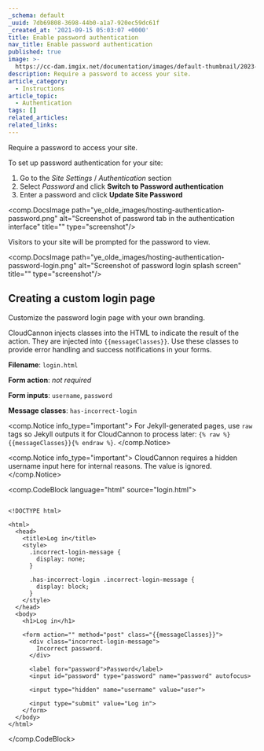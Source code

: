 ```yaml
---
_schema: default
_uuid: 7db69808-3698-44b0-a1a7-920ec59dc61f
_created_at: '2021-09-15 05:03:07 +0000'
title: Enable password authentication
nav_title: Enable password authentication
published: true
image: >-
  https://cc-dam.imgix.net/documentation/images/default-thumbnail/2023-Q4/CloudCannon-Documentation-Thumbnail.png
description: Require a password to access your site.
article_category:
  - Instructions
article_topic:
  - Authentication
tags: []
related_articles:
related_links:
---
```

Require a password to access your site.

To set up password authentication for your site:

1. Go to the *Site Settings* / *Authentication* section
2. Select *Password* and click **Switch to Password authentication**
3. Enter a password and click **Update Site Password**

<comp.DocsImage path="ye_olde_images/hosting-authentication-password.png" alt="Screenshot of password tab in the authentication interface" title="" type="screenshot"/>

Visitors to your site will be prompted for the password to view.

<comp.DocsImage path="ye_olde_images/hosting-authentication-password-login.png" alt="Screenshot of password login splash screen" title="" type="screenshot"/>

## Creating a custom login page

Customize the password login page with your own branding.

CloudCannon injects classes into the HTML to indicate the result of the action. They are injected into `{{messageClasses}}`. Use these classes to provide error handling and success notifications in your forms.

**Filename**: `login.html`

**Form action**: *not required*

**Form inputs**: `username`, `password`

**Message classes**: `has-incorrect-login`

<comp.Notice info_type="important">
      For Jekyll-generated pages, use `raw` tags so Jekyll outputs it for CloudCannon to process later: `{% raw %}{{messageClasses}}{% endraw %}`.
</comp.Notice>

<comp.Notice info_type="important">
  CloudCannon requires a hidden username input here for internal reasons. The value is ignored.
</comp.Notice>

<comp.CodeBlock language="html" source="login.html">
```

<!DOCTYPE html>

<html>
  <head>
    <title>Log in</title>
    <style>
      .incorrect-login-message {
        display: none;
      }

      .has-incorrect-login .incorrect-login-message {
        display: block;
      }
    </style>
  </head>
  <body>
    <h1>Log in</h1>

    <form action="" method="post" class="{{messageClasses}}">
      <div class="incorrect-login-message">
        Incorrect password.
      </div>

      <label for="password">Password</label>
      <input id="password" type="password" name="password" autofocus>

      <input type="hidden" name="username" value="user">

      <input type="submit" value="Log in">
    </form>
  </body>
</html>

```
</comp.CodeBlock>